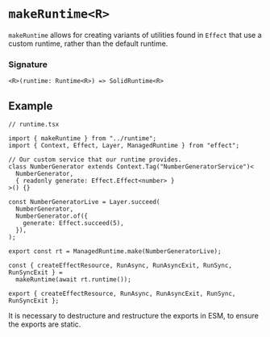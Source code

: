 
<Meta title="runtime/makeRuntime" />

# `makeRuntime<R>`

`makeRuntime` allows for creating variants of utilities found in `Effect` that use a custom runtime, rather than the default runtime.

### Signature

`<R>(runtime: Runtime<R>) => SolidRuntime<R>`

## Example

```tsx
// runtime.tsx

import { makeRuntime } from "../runtime";
import { Context, Effect, Layer, ManagedRuntime } from "effect";

// Our custom service that our runtime provides.
class NumberGenerator extends Context.Tag("NumberGeneratorService")<
  NumberGenerator,
  { readonly generate: Effect.Effect<number> }
>() {}

const NumberGeneratorLive = Layer.succeed(
  NumberGenerator,
  NumberGenerator.of({
    generate: Effect.succeed(5),
  }),
);

export const rt = ManagedRuntime.make(NumberGeneratorLive);

const { createEffectResource, RunAsync, RunAsyncExit, RunSync, RunSyncExit } =
  makeRuntime(await rt.runtime());

export { createEffectResource, RunAsync, RunAsyncExit, RunSync, RunSyncExit };
```

It is necessary to destructure and restructure the exports in ESM, to ensure the exports are static.

